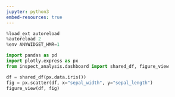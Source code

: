 ```yaml
---
jupyter: python3
embed-resources: true
---
```


```python
%load_ext autoreload
%autoreload 2
%env ANYWIDGET_HMR=1
```

```python
import pandas as pd
import plotly.express as px
from inspect_analysis.dashboard import shared_df, figure_view

df = shared_df(px.data.iris())
fig = px.scatter(df, x="sepal_width", y="sepal_length")
figure_view(df, fig)
```


